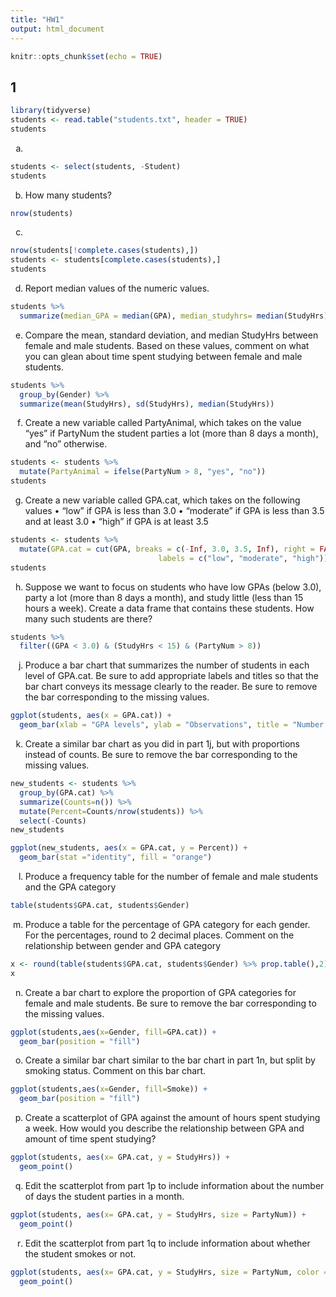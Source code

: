 ```yaml
---
title: "HW1"
output: html_document
---
```


```r
knitr::opts_chunk$set(echo = TRUE)
```

## 1

```r
library(tidyverse)
students <- read.table("students.txt", header = TRUE)
students
```

(a)
```r
students <- select(students, -Student)
students
```

(b) How many students?
```r
nrow(students)
```


(c)
```r
nrow(students[!complete.cases(students),])
students <- students[complete.cases(students),]
students
```

(d) Report median values of the numeric values.
```r
students %>%
  summarize(median_GPA = median(GPA), median_studyhrs= median(StudyHrs))
```

(e) Compare the mean, standard deviation, and median StudyHrs between female and male students. Based on these values, comment on what you can glean about time spent studying between female and male students.

```r
students %>%
  group_by(Gender) %>%
  summarize(mean(StudyHrs), sd(StudyHrs), median(StudyHrs))
```

(f) Create a new variable called PartyAnimal, which takes on the value “yes” if PartyNum the student parties a lot (more than 8 days a month), and “no” otherwise.
```r
students <- students %>% 
  mutate(PartyAnimal = ifelse(PartyNum > 8, "yes", "no"))
students
```


(g) Create a new variable called GPA.cat, which takes on the following values • “low” if GPA is less than 3.0 • “moderate” if GPA is less than 3.5 and at least 3.0 • “high” if GPA is at least 3.5
```r
students <- students %>% 
  mutate(GPA.cat = cut(GPA, breaks = c(-Inf, 3.0, 3.5, Inf), right = FALSE,
                                 labels = c("low", "moderate", "high")))
students
```


(h) Suppose we want to focus on students who have low GPAs (below 3.0), party a lot (more than 8 days a month), and study little (less than 15 hours a week). Create a data frame that contains these students. How many such students are there?

```r
students %>% 
  filter((GPA < 3.0) & (StudyHrs < 15) & (PartyNum > 8))

```

(j) Produce a bar chart that summarizes the number of students in each level of GPA.cat. Be sure to add appropriate labels and titles so that the bar chart conveys its message clearly to the reader. Be sure to remove the bar corresponding to the missing values.

```r
ggplot(students, aes(x = GPA.cat)) +
  geom_bar(xlab = "GPA levels", ylab = "Observations", title = "Number of Students Across GPA Levels", fill = "blue")
```

(k) Create a similar bar chart as you did in part 1j, but with proportions instead of counts. Be sure to remove the bar corresponding to the missing values.
```r
new_students <- students %>% 
  group_by(GPA.cat) %>% 
  summarize(Counts=n()) %>% 
  mutate(Percent=Counts/nrow(students)) %>%
  select(-Counts)
new_students

ggplot(new_students, aes(x = GPA.cat, y = Percent)) +
  geom_bar(stat ="identity", fill = "orange")
```

(l) Produce a frequency table for the number of female and male students and the GPA category
```r
table(students$GPA.cat, students$Gender)
```


(m) Produce a table for the percentage of GPA category for each gender. For the percentages, round to 2 decimal places. Comment on the relationship between gender and GPA category

```r
x <- round(table(students$GPA.cat, students$Gender) %>% prop.table(),2)
x
```


(n) Create a bar chart to explore the proportion of GPA categories for female and male students. Be sure to remove the bar corresponding to the missing values.
```r
ggplot(students,aes(x=Gender, fill=GPA.cat)) + 
  geom_bar(position = "fill")
```


(o) Create a similar bar chart similar to the bar chart in part 1n, but split by smoking status. Comment on this bar chart.
```r
ggplot(students,aes(x=Gender, fill=Smoke)) + 
  geom_bar(position = "fill")
```


(p) Create a scatterplot of GPA against the amount of hours spent studying a week. How would you describe the relationship between GPA and amount of time spent studying?
```r
ggplot(students, aes(x= GPA.cat, y = StudyHrs)) +
  geom_point()
```

q) Edit the scatterplot from part 1p to include information about the number of days the student parties in a month.
```r
ggplot(students, aes(x= GPA.cat, y = StudyHrs, size = PartyNum)) +
  geom_point()
```

(r) Edit the scatterplot from part 1q to include information about whether the student smokes or not.

```r
ggplot(students, aes(x= GPA.cat, y = StudyHrs, size = PartyNum, color = Smoke)) +
  geom_point()
```

